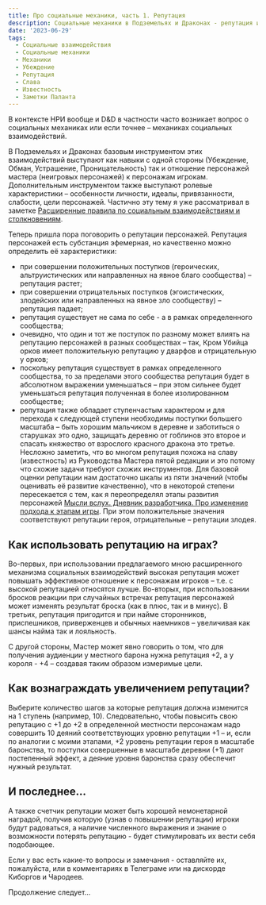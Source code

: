 ```yaml
---
title: Про социальные механики, часть 1. Репутация
description: Социальные механики в Подземельях и Драконах - репутация и ее использование.
date: '2023-06-29'
tags:
  - Социальные взаимодействия
  - Социальные механики
  - Механики
  - Убеждение
  - Репутация
  - Слава
  - Известность
  - Заметки Паланта
---
```


В контексте НРИ вообще и D&D в частности часто возникает вопрос о социальных механиках или если точнее – механиках социальных взаимодействий.

В Подземельях и Драконах базовым инструментом этих взаимодействий выступают как навыки с одной стороны (Убеждение, Обман, Устрашение, Проницательность) так и отношение персонажей мастера (неигровых персонажей) к персонажам игрокам. Дополнительным инструментом также выступают ролевые характеристики – особенности личности, идеалы, привязанности, слабости, цели персонажей. Частично эту тему я уже рассматривал в заметке [Расширенные правила по социальным взаимодействиям и столкновениям](https://cyborgsandmages.com/posts/articles/social-encounters).

Теперь пришла пора поговорить о репутации персонажей. Репутация персонажей есть субстанция эфемерная, но качественно можно определить её характеристики:

- при совершении положительных поступков (героических, альтруистических или направленных на явное благо сообщества) – репутация растет;
- при совершении отрицательных поступков (эгоистических, злодейских или направленных на явное зло сообществу) – репутация падает;
- репутация существует не сама по себе - а в рамках определенного сообщества;
- очевидно, что один и тот же поступок по разному может влиять на репутацию персонажей в разных сообществах – так, Кром Убийца орков имеет положительную репутацию у дварфов и отрицательную у орков;
- поскольку репутация существует в рамках определенного сообщества, то за пределами этого сообщества репутация будет в абсолютном выражении уменьшаться – при этом сильнее будет уменьшаться репутация полученная в более изолированном сообществе;
- репутация также обладает ступенчастым характером и для перехода к следующей ступени необходимы поступки большего масштаба – быть хорошим мальчиком в деревне и заботиться о старушках это одно, защищать деревню от гоблинов это второе и спасать княжество от взрослого красного дракона это третье.
  Несложно заметить, что во многом репутация похожа на славу (известность) из Руководства Мастера пятой редакции и это потому что схожие задачи требуют схожих инструментов.
  Для базовой оценки репутации нам достаточно шкалы из пяти значений (чтобы оценивать её развитие качественно), что в некоторой степени пересекается с тем, как я переопределял этапы развития персонажей [Мысли вслух. Дневник разработчика. Про изменение подхода к этапам игры](https://cyborgsandmages.com/posts/core-d20/tiers-different-approach). При этом положительные значения соответствуют репутации героя, отрицательные – репутации злодея.

## Как использовать репутацию на играх?

Во-первых, при использовании предлагаемого мною расширенного механизма социальных взаимодействий высокая репутация может повышать эффективное отношение к персонажам игроков – т.е. с высокой репутацией относятся лучше. Во-вторых, при использовании бросков реакции при случайных встречах репутация персонажей может изменять результат броска (как в плюс, так и в минус). В третьих, репутация пригодится и при найме сторонников, приспешников, приверженцев и обычных наемников – увеличивая как шансы найма так и лояльность.

С другой стороны, Мастер может явно говорить о том, что для получения аудиенции у местного барона нужна репутация +2, а у короля - +4 – создавая таким образом измеримые цели.

## Как вознаграждать увеличением репутации?

Выберите количество шагов за которые репутация должна изменится на 1 ступень (например, 10). Следовательно, чтобы повысить свою репутацию с +1 до +2 в определенной местности персонажам надо совершить 10 деяний соответствующих уровню репутации +1 – и, если по аналогии с моими этапами, +2 уровень репутации героя в масштабе баронства, то поступки совершенные в масштабе деревни (+1) дают постепенный эффект, а деяние уровня баронства сразу обеспечит нужный результат.

## И последнее...

А также счетчик репутации может быть хорошей немонетарной наградой, получив которую (узнав о повышении репутации) игроки будут радоваться, а наличие численного выражения и знание о возможности потерять репутацию - будет стимулировать их вести себя подобающее.

Если у вас есть какие-то вопросы и замечания - оставляйте их, пожалуйста, или в комментариях в Телеграме или на дискорде Киборгов и Чародеев.

Продолжение следует...
